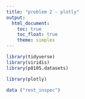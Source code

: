 ```yaml
---
title: "problem 2 - plotly"
output: 
  html_document:
    toc: true
    toc_float: true
    theme: simplex
---
```




```r
library(tidyverse)
library(viridis)
library(p8105.datasets)

library(plotly)
```

```r
data ("rest_inspec")
```


